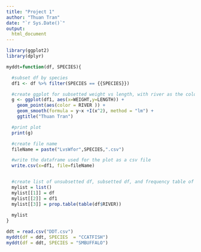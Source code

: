 ---
title: "Project 1"
author: "Thuan Tran"
date: "`r Sys.Date()`"
output:
  html_document
---


```{r cars}
library(ggplot2)
library(dplyr)

myddt=function(df, SPECIES){

  #subset df by species
  df1 <- df %>% filter(SPECIES == {{SPECIES}})

  #create ggplot for subsetted weight vs length, with river as the color and quadratic curve added
  g <- ggplot(df1, aes(x=WEIGHT,y=LENGTH)) +
    geom_point(aes(color = RIVER )) +
    geom_smooth(formula = y~x +I(x^2), method = "lm") +
    ggtitle("Thuan Tran")

  #print plot
  print(g)

  #create file name
  fileName = paste("LvsWfor",SPECIES,".csv")

  #write the dataframe used for the plot as a csv file
  write.csv(x=df1, file=fileName)


  #create list of unsubsetted df, subsetted df, and frequency table of df for rivers
  mylist = list()
  mylist[[1]] = df
  mylist[[2]] = df1
  mylist[[3]] = prop.table(table(df$RIVER))
  
  mylist
}

ddt = read.csv("DDT.csv")
myddt(df = ddt, SPECIES  = "CCATFISH") 
myddt(df = ddt, SPECIES = "SMBUFFALO")
```
